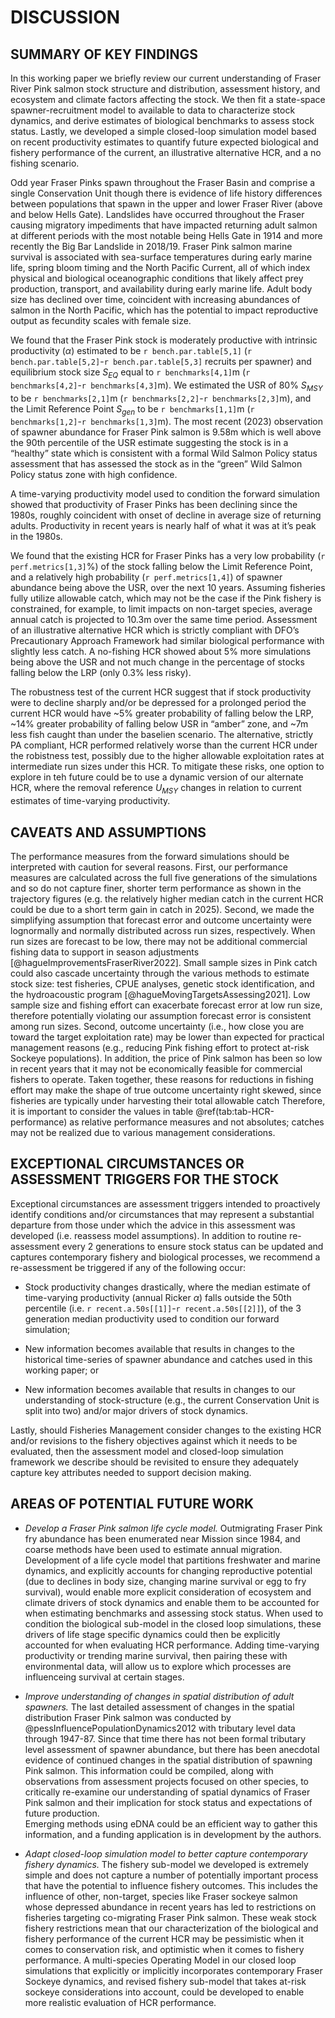 # DISCUSSION  

## SUMMARY OF KEY FINDINGS  

In this working paper we briefly review our current understanding of Fraser River Pink salmon stock structure and distribution, assessment history, and ecosystem and climate factors affecting the stock. 
We then fit a state-space spawner-recruitment model to available to data to characterize stock dynamics, and derive estimates of biological benchmarks to assess stock status. 
Lastly, we developed a simple closed-loop simulation model based on recent productivity estimates to quantify future expected biological and fishery performance of the current, an illustrative alternative HCR, and a no fishing scenario.  

Odd year Fraser Pinks spawn throughout the Fraser Basin and comprise a single Conservation Unit though there is evidence of life history differences between populations that spawn in the upper and lower Fraser River (above and below Hells Gate). 
Landslides have occurred throughout the Fraser causing migratory impediments that have impacted returning adult salmon at different periods with the most notable being Hells Gate in 1914 and more recently the Big Bar Landslide in 2018/19. 
Fraser Pink salmon marine survival is associated with sea-surface temperatures during early marine life, spring bloom timing and the North Pacific Current, all of which index physical and biological oceanographic conditions that likely affect prey production, transport, and availability during early marine life. 
Adult body size has declined over time, coincident with increasing abundances of salmon in the North Pacific, which has the potential to impact reproductive output as fecundity scales with female size.  

We found that the Fraser Pink stock is moderately productive with intrinsic productivity ($\alpha$) estimated to be `r bench.par.table[5,1]` (`r bench.par.table[5,2]`-`r bench.par.table[5,3]` recruits per spawner) and equilibrium stock size $S_{EQ}$ equal to `r benchmarks[4,1]`m (`r benchmarks[4,2]`-`r benchmarks[4,3]`m). 
We estimated the USR of 80% $S_{MSY}$ to be `r benchmarks[2,1]`m (`r benchmarks[2,2]`-`r benchmarks[2,3]`m), and the Limit Reference Point $S_{gen}$ to be `r benchmarks[1,1]`m (`r benchmarks[1,2]`-`r benchmarks[1,3]`m). 
The most recent (2023) observation of spawner abundance for Fraser Pink salmon is 9.58m which is well above the 90th percentile of the USR estimate suggesting the stock is in a “healthy” state which is consistent with a formal Wild Salmon Policy status assessment that has assessed the stock as in the “green” Wild Salmon Policy status zone with high confidence.  

A time-varying productivity model used to condition the forward simulation showed that productivity of Fraser Pinks has been declining since the 1980s, roughly coincident with onset of decline in average size of returning adults. Productivity in recent years is nearly half of what it was at it's peak in the 1980s. 

We found that the existing HCR for Fraser Pinks has a very low probability (`r perf.metrics[1,3]`%) of the stock falling below the Limit Reference Point, and a relatively high probability (`r perf.metrics[1,4]`) of spawner abundance being above the USR, over the next 10 years. 
Assuming fisheries fully utilize allowable catch, which may not be the case if the Pink fishery is constrained, for example, to limit impacts on non-target species, average annual catch is projected to 10.3m over the same time period. 
Assessment of an illustrative alternative HCR which is strictly compliant with DFO’s Precautionary Approach Framework had similar biological performance with slightly less catch.
A no-fishing HCR showed about 5% more simulations being above the USR and not much change in the percentage of stocks falling below the LRP (only 0.3% less risky). 

The robustness test of the current HCR suggest that if stock productivity were to decline sharply and/or be depressed for a prolonged period the current HCR would have ~5% greater probability of falling below the LRP,  ~14% greater probability of falling below USR in "amber" zone, and ~7m less fish caught than under the baselien scenario. 
The alternative, strictly PA compliant, HCR performed relatively worse than the current HCR under the robistness test, possibly due to the higher allowable exploitation rates at intermediate run sizes under this HCR. 
To mitigate these risks, one option to explore in teh future could be to use a dynamic version of our alternate HCR, where the removal reference $U_{MSY}$ changes in relation to current estimates of time-varying productivity.  


## CAVEATS AND ASSUMPTIONS  

The performance measures from the forward simulations should be interpreted with caution for several reasons. 
First, our performance measures are calculated across the full five generations of the simulations and so do not capture finer, shorter term performance as shown in the trajectory figures (e.g. the relatively higher median catch in the current HCR could be due to a short term gain in catch in 2025). 
Second, we made the simplifying assumption that forecast error and outcome uncertainty were lognormally and normally distributed across run sizes, respectively. 
When run sizes are forecast to be low, there may not be additional commercial fishing data to support in season adjustments [@hagueImprovementsFraserRiver2022]. 
Small sample sizes in Pink catch could also cascade uncertainty through the various methods to estimate stock size: test fisheries, CPUE analyses, genetic stock identification, and the hydroacoustic program [@hagueMovingTargetsAssessing2021]. 
Low sample size and fishing effort can exacerbate forecast error at low run size, therefore potentially violating our assumption forecast error is consistent among run sizes. 
Second, outcome uncertainty (i.e., how close you are toward the target exploitation rate) may be lower than expected for practical management reasons (e.g., reducing Pink fishing effort to protect at-risk Sockeye populations). 
In addition, the price of Pink salmon has been so low in recent years that it may not be economically feasible for commercial fishers to operate. 
Taken together, these reasons for reductions in fishing effort may make the shape of true outcome uncertainty right skewed, since fisheries are typically under harvesting their total allowable catch
Therefore, it is important to consider the values in table \@ref(tab:tab-HCR-performance) as relative performance measures and not absolutes; catches may not be realized due to various management considerations.  


## EXCEPTIONAL CIRCUMSTANCES OR ASSESSMENT TRIGGERS FOR THE STOCK  

Exceptional circumstances are assessment triggers intended to proactively identify conditions and/or circumstances that may represent a substantial departure from those under which the advice in this assessment was developed (i.e. reassess model assumptions). 
In addition to routine re-assessment every 2 generations to ensure stock status can be updated and captures contemporary fishery and biological processes, we recommend a re-assessment be triggered if any of the following occur:   

- Stock productivity changes drastically, where the median estimate of time-varying productivity (annual Ricker $\alpha$) falls outside the 50th percentile (i.e. `r recent.a.50s[[1]]`-`r recent.a.50s[[2]]`), of the 3 generation median productivity used to condition our forward simulation;    

- New information becomes available that results in changes to the historical time-series of spawner abundance and catches used in this working paper; or

- New information becomes available that results in changes to our understanding of stock-structure (e.g., the current Conservation Unit is split into two) and/or major drivers of stock dynamics. 

Lastly, should Fisheries Management consider changes to the existing HCR and/or revisions to the fishery objectives against which it needs to be evaluated, then the assessment model and closed-loop simulation framework we describe should be revisited to ensure they adequately capture key attributes needed to support decision making.  


## AREAS OF POTENTIAL FUTURE WORK  

- *Develop a Fraser Pink salmon life cycle model.* Outmigrating Fraser Pink fry abundance has been enumerated near Mission since 1984, and coarse methods have been used to estimate annual migration. 
Development of a life cycle model that partitions freshwater and marine dynamics, and explicitly accounts for changing reproductive potential (due to declines in body size, changing marine survival or egg to fry survival), would enable more explicit consideration of ecosystem and climate drivers of stock dynamics and enable them to be accounted for when estimating benchmarks and assessing stock status. 
When used to condition the biological sub-model in the closed loop simulations, these drivers of life stage specific dynamics could then be explicitly accounted for when evaluating HCR performance.
Adding time-varying productivity or trending marine survival, then pairing these with environmental data, will allow us to explore which processes are influenceing survival at certain stages. 

-	*Improve understanding of changes in spatial distribution of adult spawners.* 
The last detailed assessment of changes in the spatial distribution Fraser Pink salmon was conducted by @pessInfluencePopulationDynamics2012 with tributary level data through 1947-87. 
Since that time there has not been formal tributary level assessment of spawner abundance, but there has been anecdotal evidence of continued changes in the spatial distribution of spawning Pink salmon. 
This information could be compiled, along with observations from assessment projects focused on other species, to critically re-examine our understanding of spatial dynamics of Fraser Pink salmon and their implication for stock status and expectations of future production.  
Emerging methods using eDNA could be an efficient way to gather this information, and a funding application is in development by the authors.  

- *Adapt closed-loop simulation model to better capture contemporary fishery dynamics.* 
The fishery sub-model we developed is extremely simple and does not capture a number of potentially important process that have the potential to influence fishery outcomes. 
This includes the influence of other, non-target, species like Fraser sockeye salmon whose depressed abundance in recent years has led to restrictions on fisheries targeting co-migrating Fraser Pink salmon. 
These weak stock fishery restrictions mean that our characterization of the biological and fishery performance of the current HCR may be pessimistic when it comes to conservation risk, and optimistic when it comes to fishery performance. 
A multi-species Operating Model in our closed loop simulations that explicitly or implicitly incorporates contemporary Fraser Sockeye dynamics, and revised fishery sub-model that takes at-risk sockeye considerations into account, could be developed to enable more realistic evaluation of HCR performance.  
